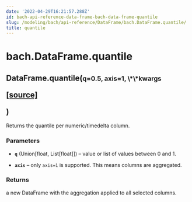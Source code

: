 ```yaml
---
date: '2022-04-29T16:21:57.288Z'
id: bach-api-reference-data-frame-bach-data-frame-quantile
slug: /modeling/bach/api-reference/DataFrame/bach.DataFrame.quantile/
title: quantile
---
```


# bach.DataFrame.quantile

<div class="method">
<h2 class="signature-class"><span class="additional-name">DataFrame.</span><span class="name">quantile(</span><small class="parameter-list"><span class="parameter" id="q">q=0.5</span>, <span class="parameter" id="axis">axis=1</span>, <span class="parameter" id="**">\*\*kwargs</span></small>
<span class="view-code-link">

[[source]](https://github.com/objectiv/objectiv-analytics/blob/main/bach/bach/dataframe.py)

</span>
)</h2>


<div class="content">

Returns the quantile per numeric/timedelta column.


### Parameters

* **`q`** (Union[float, List[float]]) – value or list of values between 0 and 1.

* **`axis`** – only `axis=1` is supported. This means columns are aggregated.



### Returns

a new DataFrame with the aggregation applied to all selected columns.



</div>

</div>
